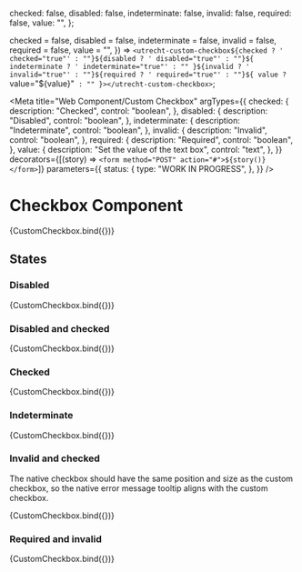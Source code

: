 <!-- @license CC0-1.0 -->


  checked: false,
  disabled: false,
  indeterminate: false,
  invalid: false,
  required: false,
  value: "",
};

  checked = false,
  disabled = false,
  indeterminate = false,
  invalid = false,
  required = false,
  value = "",
}) =>
  `<utrecht-custom-checkbox${checked ? ' checked="true"' : ""}${disabled ? ' disabled="true"' : ""}${
    indeterminate ? ' indeterminate="true"' : ""
  }${invalid ? ' invalid="true"' : ""}${required ? ' required="true"' : ""}${
    value ? ` value="${value}"` : ""
  }></utrecht-custom-checkbox>`;

<Meta
  title="Web Component/Custom Checkbox"
  argTypes={{
    checked: {
      description: "Checked",
      control: "boolean",
    },
    disabled: {
      description: "Disabled",
      control: "boolean",
    },
    indeterminate: {
      description: "Indeterminate",
      control: "boolean",
    },
    invalid: {
      description: "Invalid",
      control: "boolean",
    },
    required: {
      description: "Required",
      control: "boolean",
    },
    value: {
      description: "Set the value of the text box",
      control: "text",
    },
  }}
  decorators={[(story) => `<form method="POST" action="#">${story()}</form>`]}
  parameters={{
    status: {
      type: "WORK IN PROGRESS",
    },
  }}
/>

# Checkbox Component

<Canvas>
  <Story
    name="Custom Checkbox"
    args={{
      ...defaultArgs,
    }}
  >
    {CustomCheckbox.bind({})}
  </Story>
</Canvas>

<ArgsTable story="Custom Checkbox" />

## States

### Disabled

<Canvas>
  <Story
    name="Disabled checkbox"
    args={{
      ...defaultArgs,
      disabled: true,
    }}
  >
    {CustomCheckbox.bind({})}
  </Story>
</Canvas>

### Disabled and checked

<Canvas>
  <Story
    name="Disabled and checked checkbox"
    args={{
      ...defaultArgs,
      checked: true,
      disabled: true,
    }}
  >
    {CustomCheckbox.bind({})}
  </Story>
</Canvas>

### Checked

<Canvas>
  <Story
    name="Checked checkbox"
    args={{
      ...defaultArgs,
      checked: true,
    }}
  >
    {CustomCheckbox.bind({})}
  </Story>
</Canvas>

### Indeterminate

<Canvas>
  <Story
    name="Indeterminate checkbox"
    args={{
      ...defaultArgs,
      indeterminate: true,
    }}
  >
    {CustomCheckbox.bind({})}
  </Story>
</Canvas>

### Invalid and checked

The native checkbox should have the same position and size as the custom checkbox, so the native error message tooltip aligns with the custom checkbox.

<Canvas>
  <Story
    name="Invalid and checked checkbox"
    args={{
      ...defaultArgs,
      checked: true,
      invalid: true,
    }}
  >
    {CustomCheckbox.bind({})}
  </Story>
</Canvas>

### Required and invalid

<Canvas>
  <Story
    name="Required checkbox"
    args={{
      ...defaultArgs,
      invalid: true,
      required: true,
    }}
  >
    {CustomCheckbox.bind({})}
  </Story>
</Canvas>
